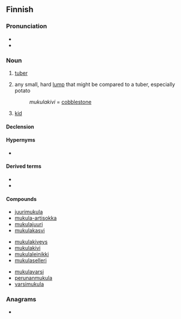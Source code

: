 ==Finnish==

===Pronunciation===
* {{IPA|/ˈmukulɑ/|lang=fi}}
* {{hyphenation|mu|ku|la|lang=fi}}

===Noun===
{{fi-noun}}

# {{lb|fi|botany}} [[tuber]] {{gloss|fleshy underground stem}}
# any small, hard [[lump]] that might be compared to a tuber, especially potato
#: ''mukulakivi'' = [[cobblestone]]
# {{lb|fi|dialectal}} [[kid]] {{gloss|little child}}

====Declension====
{{fi-decl-kulkija|mukul|a}}

====Hypernyms====
* {{l|fi|varastoelin}}

====Derived terms====
* {{l|fi|-mukulainen}}
* {{l|fi|mukuloida}}

====Compounds====
{{rel-top3|compounds}}
* [[juurimukula]]
* [[mukula-artisokka]]
* [[mukulajuuri]]
* [[mukulakasvi]]
{{rel-mid3}}
* [[mukulakiveys]]
* [[mukulakivi]]
* [[mukulaleinikki]]
* [[mukulaselleri]]
{{rel-mid3}}
* [[mukulavarsi]]
* [[perunanmukula]]
* [[varsimukula]]
{{rel-bottom}}

===Anagrams===
* {{anagrams|fi|a=aklmuu|kuluma}}